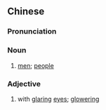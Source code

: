 ==Chinese==
{{zh-forms|s=横目}}

===Pronunciation===
{{zh-pron
|m=héngmù
|c=waang4 muk6
|cat=n,a
}}

===Noun===
{{zh-noun}}

# {{lb|zh|literary|figurative}} [[men]]; [[people]] {{gloss|as eyes are horizontal}}

===Adjective===
{{zh-adj}}

# {{lb|zh|literary}} with [[glaring]] [[eye]]s; [[glowering]]